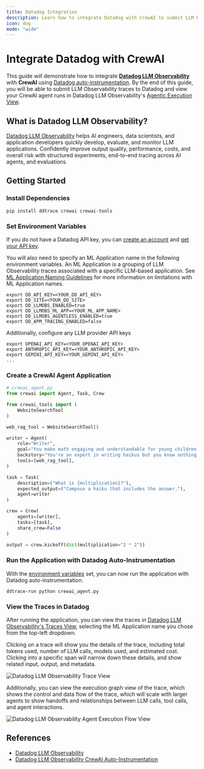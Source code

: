 ```yaml
---
title: Datadog Integration
description: Learn how to integrate Datadog with CrewAI to submit LLM Observability traces to Datadog.
icon: dog
mode: "wide"
---
```


# Integrate Datadog with CrewAI

This guide will demonstrate how to integrate **[Datadog LLM Observability](https://docs.datadoghq.com/llm_observability/)** with **CrewAI** using [Datadog auto-instrumentation](https://docs.datadoghq.com/llm_observability/instrumentation/auto_instrumentation?tab=python). By the end of this guide, you will be able to submit LLM Observability traces to Datadog and view your CrewAI agent runs in Datadog LLM Observability's [Agentic Execution View](https://docs.datadoghq.com/llm_observability/monitoring/agent_monitoring).

## What is Datadog LLM Observability?

[Datadog LLM Observability](https://www.datadoghq.com/product/llm-observability/) helps AI engineers, data scientists, and application developers quickly develop, evaluate, and monitor LLM applications. Confidently improve output quality, performance, costs, and overall risk with structured experiments, end-to-end tracing across AI agents, and evaluations.

## Getting Started

### Install Dependencies

```shell
pip install ddtrace crewai crewai-tools
```

### Set Environment Variables

If you do not have a Datadog API key, you can [create an account](https://www.datadoghq.com/) and [get your API key](https://docs.datadoghq.com/account_management/api-app-keys/#api-keys).

You will also need to specify an ML Application name in the following environment variables. An ML Application is a grouping of LLM Observability traces associated with a specific LLM-based application. See [ML Application Naming Guidelines](https://docs.datadoghq.com/llm_observability/instrumentation/sdk?tab=python#application-naming-guidelines) for more information on limitations with ML Application names.

```shell
export DD_API_KEY=<YOUR_DD_API_KEY>
export DD_SITE=<YOUR_DD_SITE>
export DD_LLMOBS_ENABLED=true
export DD_LLMOBS_ML_APP=<YOUR_ML_APP_NAME>
export DD_LLMOBS_AGENTLESS_ENABLED=true
export DD_APM_TRACING_ENABLED=false
```

Additionally, configure any LLM provider API keys

```shell
export OPENAI_API_KEY=<YOUR_OPENAI_API_KEY>
export ANTHROPIC_API_KEY=<YOUR_ANTHROPIC_API_KEY>
export GEMINI_API_KEY=<YOUR_GEMINI_API_KEY>
...
```

### Create a CrewAI Agent Application

```python
# crewai_agent.py
from crewai import Agent, Task, Crew

from crewai_tools import (
    WebsiteSearchTool
)

web_rag_tool = WebsiteSearchTool()

writer = Agent(
    role="Writer",
    goal="You make math engaging and understandable for young children through poetry",
    backstory="You're an expert in writing haikus but you know nothing of math.",
    tools=[web_rag_tool],
)

task = Task(
    description=("What is {multiplication}?"),
    expected_output=("Compose a haiku that includes the answer."),
    agent=writer
)

crew = Crew(
    agents=[writer],
    tasks=[task],
    share_crew=False
)

output = crew.kickoff(dict(multiplication="2 * 2"))
```

### Run the Application with Datadog Auto-Instrumentation

With the [environment variables](#set-environment-variables) set, you can now run the application with Datadog auto-instrumentation.

```shell
ddtrace-run python crewai_agent.py
```

### View the Traces in Datadog

After running the application, you can view the traces in [Datadog LLM Observability's Traces View](https://app.datadoghq.com/llm/traces), selecting the ML Application name you chose from the top-left dropdown.

Clicking on a trace will show you the details of the trace, including total tokens used, number of LLM calls, models used, and estimated cost. Clicking into a specific span will narrow down these details, and show related input, output, and metadata.

<Frame>
<img src="/images/datadog-llm-observability-1.png" alt="Datadog LLM Observability Trace View" />
</Frame>

Additionally, you can view the execution graph view of the trace, which shows the control and data flow of the trace, which will scale with larger agents to show handoffs and relationships between LLM calls, tool calls, and agent interactions.

<Frame>
<img src="/images/datadog-llm-observability-2.png" alt="Datadog LLM Observability Agent Execution Flow View" />
</Frame>

## References

- [Datadog LLM Observability](https://www.datadoghq.com/product/llm-observability/)
- [Datadog LLM Observability CrewAI Auto-Instrumentation](https://docs.datadoghq.com/llm_observability/instrumentation/auto_instrumentation?tab=python#crew-ai)
